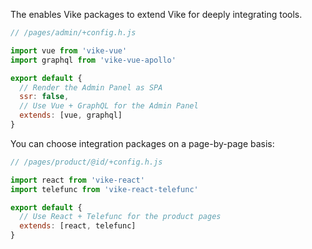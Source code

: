 
The <Link text="V1 design" href="/migration/v1-design" /> enables <Link href="/vike-packages">Vike packages</Link> to extend Vike for deeply integrating tools.

```js
// /pages/admin/+config.h.js

import vue from 'vike-vue'
import graphql from 'vike-vue-apollo'

export default {
  // Render the Admin Panel as SPA
  ssr: false,
  // Use Vue + GraphQL for the Admin Panel
  extends: [vue, graphql]
}
```

You can choose integration packages on a page-by-page basis:

```js
// /pages/product/@id/+config.h.js

import react from 'vike-react'
import telefunc from 'vike-react-telefunc'

export default {
  // Use React + Telefunc for the product pages
  extends: [react, telefunc]
}
```
